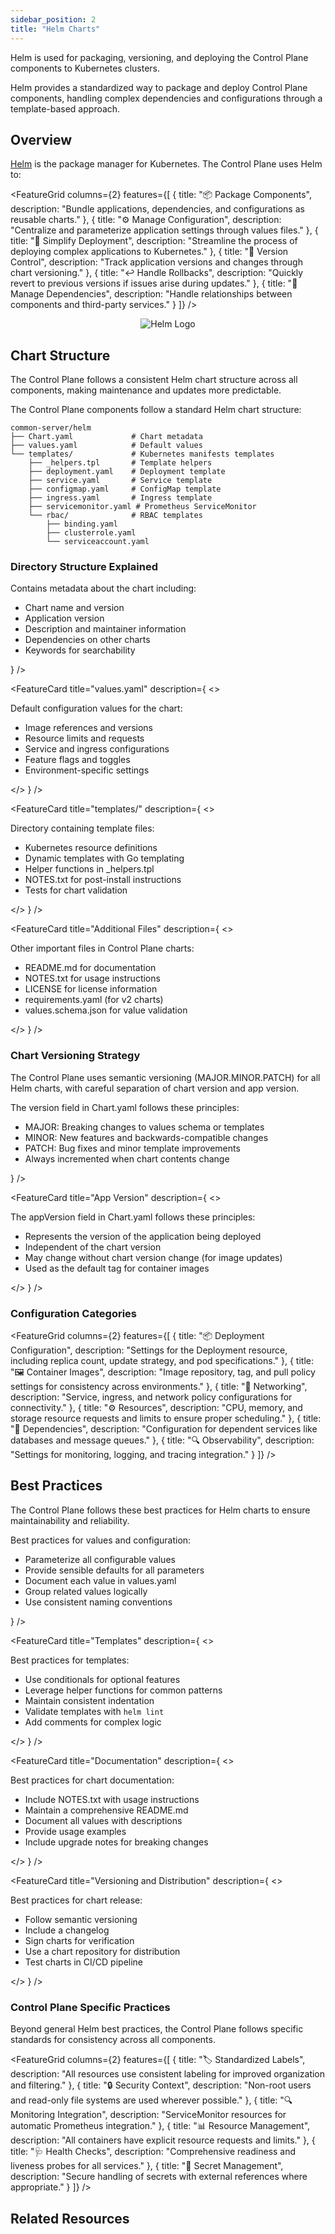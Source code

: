 ```yaml
---
sidebar_position: 2
title: "Helm Charts"
---
```



<NoAutoTitle />

<PageHeader 
  title="Helm Charts"
  description="Kubernetes package management for the Control Plane"
/>

Helm is used for packaging, versioning, and deploying the Control Plane components to Kubernetes clusters.

<InfoSection type="info" title="Kubernetes package manager">
  Helm provides a standardized way to package and deploy Control Plane components, handling complex dependencies and configurations through a template-based approach.
</InfoSection>

## Overview

[Helm](https://helm.sh/) is the package manager for Kubernetes. The Control Plane uses Helm to:

<FeatureGrid columns={2} features={[
  {
    title: "📦 Package Components",
    description: "Bundle applications, dependencies, and configurations as reusable charts."
  },
  {
    title: "⚙️ Manage Configuration",
    description: "Centralize and parameterize application settings through values files."
  },
  {
    title: "🚀 Simplify Deployment",
    description: "Streamline the process of deploying complex applications to Kubernetes."
  },
  {
    title: "🔄 Version Control",
    description: "Track application versions and changes through chart versioning."
  },
  {
    title: "↩️ Handle Rollbacks",
    description: "Quickly revert to previous versions if issues arise during updates."
  },
  {
    title: "🔌 Manage Dependencies",
    description: "Handle relationships between components and third-party services."
  }
]} />

<div align="center">
  <img src="https://helm.sh/img/helm-logo.svg" alt="Helm Logo" style={{width: '200px', marginBottom: '2rem'}} />
</div>

## Chart Structure

<InfoSection type="tip" title="Standardized structure">
  The Control Plane follows a consistent Helm chart structure across all components, making maintenance and updates more predictable.
</InfoSection>

The Control Plane components follow a standard Helm chart structure:

```
common-server/helm
├── Chart.yaml             # Chart metadata
├── values.yaml            # Default values
└── templates/             # Kubernetes manifests templates
    ├── _helpers.tpl       # Template helpers
    ├── deployment.yaml    # Deployment template
    ├── service.yaml       # Service template
    ├── configmap.yaml     # ConfigMap template
    ├── ingress.yaml       # Ingress template
    ├── servicemonitor.yaml # Prometheus ServiceMonitor
    └── rbac/              # RBAC templates
        ├── binding.yaml
        ├── clusterrole.yaml
        └── serviceaccount.yaml
```

### Directory Structure Explained

<CardGrid columns={2}>
  <FeatureCard
    title="Chart.yaml"
    description={
      <>
        <p>Contains metadata about the chart including:</p>
        <ul>
          <li>Chart name and version</li>
          <li>Application version</li>
          <li>Description and maintainer information</li>
          <li>Dependencies on other charts</li>
          <li>Keywords for searchability</li>
        </ul>
      </>
    }
  />
  
  <FeatureCard
    title="values.yaml"
    description={
      <>
        <p>Default configuration values for the chart:</p>
        <ul>
          <li>Image references and versions</li>
          <li>Resource limits and requests</li>
          <li>Service and ingress configurations</li>
          <li>Feature flags and toggles</li>
          <li>Environment-specific settings</li>
        </ul>
      </>
    }
  />
  
  <FeatureCard
    title="templates/"
    description={
      <>
        <p>Directory containing template files:</p>
        <ul>
          <li>Kubernetes resource definitions</li>
          <li>Dynamic templates with Go templating</li>
          <li>Helper functions in _helpers.tpl</li>
          <li>NOTES.txt for post-install instructions</li>
          <li>Tests for chart validation</li>
        </ul>
      </>
    }
  />
  
  <FeatureCard
    title="Additional Files"
    description={
      <>
        <p>Other important files in Control Plane charts:</p>
        <ul>
          <li>README.md for documentation</li>
          <li>NOTES.txt for usage instructions</li>
          <li>LICENSE for license information</li>
          <li>requirements.yaml (for v2 charts)</li>
          <li>values.schema.json for value validation</li>
        </ul>
      </>
    }
  />
</CardGrid>

### Chart Versioning Strategy

<InfoSection type="tip" title="Semantic versioning">
  The Control Plane uses semantic versioning (MAJOR.MINOR.PATCH) for all Helm charts, with careful separation of chart version and app version.
</InfoSection>

<CardGrid columns={2}>
  <FeatureCard
    title="Chart Version"
    description={
      <>
        <p>The version field in Chart.yaml follows these principles:</p>
        <ul>
          <li>MAJOR: Breaking changes to values schema or templates</li>
          <li>MINOR: New features and backwards-compatible changes</li>
          <li>PATCH: Bug fixes and minor template improvements</li>
          <li>Always incremented when chart contents change</li>
        </ul>
      </>
    }
  />
  
  <FeatureCard
    title="App Version"
    description={
      <>
        <p>The appVersion field in Chart.yaml follows these principles:</p>
        <ul>
          <li>Represents the version of the application being deployed</li>
          <li>Independent of the chart version</li>
          <li>May change without chart version change (for image updates)</li>
          <li>Used as the default tag for container images</li>
        </ul>
      </>
    }
  />
</CardGrid>


### Configuration Categories

<FeatureGrid columns={2} features={[
  {
    title: "📦 Deployment Configuration",
    description: "Settings for the Deployment resource, including replica count, update strategy, and pod specifications."
  },
  {
    title: "🖼️ Container Images",
    description: "Image repository, tag, and pull policy settings for consistency across environments."
  },
  {
    title: "🔌 Networking",
    description: "Service, ingress, and network policy configurations for connectivity."
  },
  {
    title: "⚙️ Resources",
    description: "CPU, memory, and storage resource requests and limits to ensure proper scheduling."
  },
  {
    title: "🧩 Dependencies",
    description: "Configuration for dependent services like databases and message queues."
  },
  {
    title: "🔍 Observability",
    description: "Settings for monitoring, logging, and tracing integration."
  }
]} />

## Best Practices

<InfoSection type="tip" title="Helm best practices">
  The Control Plane follows these best practices for Helm charts to ensure maintainability and reliability.
</InfoSection>

<CardGrid columns={2}>
  <FeatureCard
    title="Configuration"
    description={
      <>
        <p>Best practices for values and configuration:</p>
        <ul>
          <li>Parameterize all configurable values</li>
          <li>Provide sensible defaults for all parameters</li>
          <li>Document each value in values.yaml</li>
          <li>Group related values logically</li>
          <li>Use consistent naming conventions</li>
        </ul>
      </>
    }
  />
  
  <FeatureCard
    title="Templates"
    description={
      <>
        <p>Best practices for templates:</p>
        <ul>
          <li>Use conditionals for optional features</li>
          <li>Leverage helper functions for common patterns</li>
          <li>Maintain consistent indentation</li>
          <li>Validate templates with <code>helm lint</code></li>
          <li>Add comments for complex logic</li>
        </ul>
      </>
    }
  />
  
  <FeatureCard
    title="Documentation"
    description={
      <>
        <p>Best practices for chart documentation:</p>
        <ul>
          <li>Include NOTES.txt with usage instructions</li>
          <li>Maintain a comprehensive README.md</li>
          <li>Document all values with descriptions</li>
          <li>Provide usage examples</li>
          <li>Include upgrade notes for breaking changes</li>
        </ul>
      </>
    }
  />
  
  <FeatureCard
    title="Versioning and Distribution"
    description={
      <>
        <p>Best practices for chart release:</p>
        <ul>
          <li>Follow semantic versioning</li>
          <li>Include a changelog</li>
          <li>Sign charts for verification</li>
          <li>Use a chart repository for distribution</li>
          <li>Test charts in CI/CD pipeline</li>
        </ul>
      </>
    }
  />
</CardGrid>

### Control Plane Specific Practices

<InfoSection type="note" title="Control Plane standards">
  Beyond general Helm best practices, the Control Plane follows specific standards for consistency across all components.
</InfoSection>

<FeatureGrid columns={2} features={[
  {
    title: "🏷️ Standardized Labels",
    description: "All resources use consistent labeling for improved organization and filtering."
  },
  {
    title: "🔒 Security Context",
    description: "Non-root users and read-only file systems are used wherever possible."
  },
  {
    title: "🔍 Monitoring Integration",
    description: "ServiceMonitor resources for automatic Prometheus integration."
  },
  {
    title: "📊 Resource Management",
    description: "All containers have explicit resource requests and limits."
  },
  {
    title: "🩺 Health Checks",
    description: "Comprehensive readiness and liveness probes for all services."
  },
  {
    title: "🔐 Secret Management",
    description: "Secure handling of secrets with external references where appropriate."
  }
]} />

## Related Resources

<CardGrid columns={2}>
  <FeatureCard
    title="Kustomize"
    description="Learn about Kustomize for managing Kubernetes configurations."
    linkText="View Kustomize"
    linkUrl="kustomize"
  />
  
  <FeatureCard
    title="Infrastructure"
    description="Explore the overall infrastructure components of the Control Plane."
    linkText="View Infrastructure"
    linkUrl="../../Overview/infrastructure"
  />
</CardGrid>